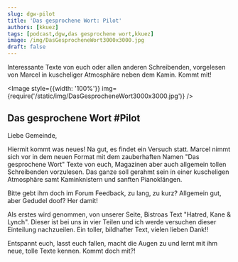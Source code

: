 ```yaml
---
slug: dgw-pilot
title: 'Das gesprochene Wort: Pilot'
authors: [kkuez]
tags: [podcast,dgw,das gesprochene wort,kkuez]
image: /img/DasGesprocheneWort3000x3000.jpg
draft: false
---
```



Interessante Texte von euch oder allen anderen Schreibenden, vorgelesen von Marcel in kuscheliger Atmosphäre neben dem Kamin.
Kommt mit!

<Image style={{width: '100%'}} img={require('/static/img/DasGesprocheneWort3000x3000.jpg')} />

<!--truncate-->

## Das gesprochene Wort #Pilot

Liebe Gemeinde,

Hiermit kommt was neues!
Na gut, es findet ein Versuch statt. Marcel nimmt sich vor in dem neuen Format mit dem zauberhaften Namen
"Das gesprochene Wort" Texte von euch, Magazinen aber auch allgemein tollen Schreibenden vorzulesen. Das ganze soll
gerahmt sein in einer kuscheligen Atmosphäre samt Kaminknistern und sanften Pianoklängen.

Bitte gebt ihm doch im Forum Feedback, zu lang, zu kurz? Allgemein gut, aber Gedudel doof?
Her damit!

Als erstes wird genommen, von unserer Seite, Bistroas Text "Hatred, Kane & Lynch". Dieser ist bei uns in vier Teilen und ich werde versuchen dieser Einteilung nachzueilen.
Ein toller, bildhafter Text, vielen lieben Dank!!

Entspannt euch, lasst euch fallen, macht die Augen zu und lernt mit ihm neue, tolle Texte kennen.
Kommt doch mit?!

<ReactPlayer
    width="100%"
    height="50px"
    controls
    url='https://m10z.picnotes.de/DasGesprocheneWort/DasGesprocheneWort_001.mp3'
/>
